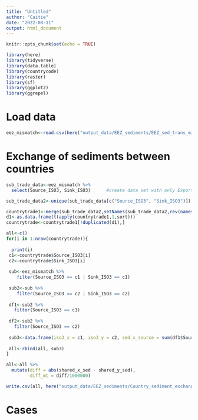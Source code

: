 ```yaml
---
title: "Untitled"
author: "Caitie"
date: "2022-08-11"
output: html_document
---
```


```r
knitr::opts_chunk$set(echo = TRUE)
```


```r
library(here)
library(tidyverse)
library(data.table)
library(countrycode)
library(raster)
library(sf)
library(ggplot2)
library(ggrepel)
```

# Load data

```r
eez_mismatch<-read.csv(here("output_data/EEZ_sediments/EEZ_sed_trans_mismatch.csv"))
```

# Exchange of sediments between countries

```r
sub_trade_data<-eez_mismatch %>% 
  select(Source_ISO3, Sink_ISO3)      #create data set with only Export and Import Combinations

sub_trade_data2<-unique(sub_trade_data[c("Source_ISO3", "Sink_ISO3")]) 

countrytrade1<-merge(sub_trade_data2,setNames(sub_trade_data2,rev(names(sub_trade_data2)))) #create data frame of countries that both import & export to each other 
d1<-as.data.frame(t(apply(countrytrade1,1,sort)))
countrytrade<-countrytrade1[!duplicated(d1),]  
```


```r
all<-c()
for(i in 1:nrow(countrytrade)){
  
  print(i)
 c1<-countrytrade$Source_ISO3[i]
 c2<-countrytrade$Sink_ISO3[i]
 
 sub<-eez_mismatch %>% 
    filter(Source_ISO3 == c1 | Sink_ISO3 == c1)
           
 sub2<-sub %>% 
    filter(Source_ISO3 == c2 | Sink_ISO3 == c2)
 
 df1<-sub2 %>% 
   filter(Source_ISO3 == c1)
 
 df2<-sub2 %>% 
   filter(Source_ISO3 == c2)
 
 sub3<-data.frame(iso3_x = c1, iso3_y = c2, sed_x_source = sum(df1$Source_sediment, na.rm = T), sed_y_source = sum(df2$Source_sediment, na.rm = T), shared_x_sed = sum(df1$total_eez_sed, na.rm = T), shared_y_sed = sum(df2$total_eez_sed))
 
 all<-rbind(all, sub3)
}

all<-all %>% 
  mutate(diff = abs(shared_x_sed - shared_y_sed),
         diff_mt = diff/1000000)

write.csv(all, here("output_data/EEZ_sediments/Country_sediment_exchange_results.csv"))
```

# Cases 